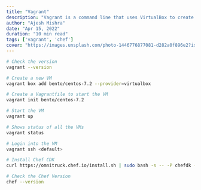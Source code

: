 ```yaml
---
title: "Vagrant"
description: "Vagrant is a command line that uses VirtualBox to create VM locally."
author: "Ajesh Mishra"
date: "Apr 15, 2022"
duration: "10 min read"
tags: ['vagrant', 'chef']
cover: "https://images.unsplash.com/photo-1446776877081-d282a0f896e2?ixlib=rb-1.2.1&ixid=MnwxMjA3fDB8MHxwaG90by1wYWdlfHx8fGVufDB8fHx8&auto=format&fit=crop&w=1472&q=80"
---
```


```bash
# Check the version
vagrant --version

# Create a new VM
vagrant box add bento/centos-7.2 --provider=virtualbox

# Create a Vagrantfile to start the VM
vagrant init bento/centos-7.2

# Start the VM
vagrant up

# Shows status of all the VMs
vagrant status

# Login into the VM
vagrant ssh <default>
```

```bash
# Install Chef CDK
curl https://omnitruck.chef.io/install.sh | sudo bash -s -- -P chefdk -c stable -v 0.18.30

# Check the Chef Version
chef --version
```